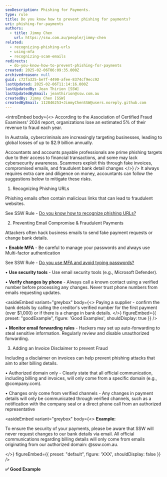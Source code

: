 ```yaml
---
seoDescription: Phishing for Payments.
type: rule
title: Do you know how to prevent phishing for payments?
uri: phishing-for-payments
authors:
  - title: Jimmy Chen
    url: https://ssw.com.au/people/jimmy-chen
related:
  - recognizing-phishing-urls
  - using-mfa
  - recognizing-scam-emails
redirects:
  - do-you-know-how-to-prevent-phishing-for-payments
created: 2025-02-06T06:09:35.000Z
archivedreason: null
guid: c72fa325-be7f-4490-afee-8374cf9ecc92
lastUpdated: 2025-02-06T11:14:16.000Z
lastUpdatedBy: Jean Thirion [SSW]
lastUpdatedByEmail: jeanthirion@ssw.com.au
createdBy: Jimmy Chen [SSW]
createdByEmail: 112846253+JimmyChenSSW@users.noreply.github.com
---
```


<introEmbed
  body={<>
According to the Association of Certified Fraud Examiners' 2024 report, organizations lose an estimated 5% of their revenue to fraud each year.

In Australia, cybercriminals are increasingly targeting businesses, leading to global losses of up to $2.9 billion annually.

Accountants and accounts payable professionals are prime phishing targets due to their access to financial transactions, and some may lack cybersecurity awareness.
Scammers exploit this through fake invoices, compromised emails, and fraudulent bank detail changes
  </>}
/>
It always requires extra care and diligence on money, accountants can follow the suggestions below to mitigate these risks.

1. Recognizing Phishing URLs

Phishing emails often contain malicious links that can lead to fraudulent websites.

See SSW Rule - [Do you know how to recognize phishing URLs?](https://www.ssw.com.au/rules/recognizing-phishing-urls)

2. Preventing Email Compromise & Fraudulent Payments

Attackers often hack business emails to send fake payment requests or change bank details.

• **Enable MFA** - Be careful to manage your passwords and always use Multi-factor authentication

See SSW Rule - [Do you use MFA and avoid typing passwords?](https://www.ssw.com.au/rules/using-mfa/)

• **Use security tools** - Use email security tools (e.g., Microsoft Defender).

• **Verify changes by phone** - Always call a known contact using a verified number before processing any changes. Never trust phone numbers from emails requesting updates.

<asideEmbed
  variant="greybox"
  body={<>
    Paying a supplier - confirm the bank details by calling the creditor's verified number for the first payment (over $1,000) or if there is a change in bank details.
  </>}
  figureEmbed={{
    preset: "goodExample",
    figure: 'Good Examples',
    shouldDisplay: true
  }}
/>

• **Monitor email forwarding rules** - Hackers may set up auto-forwarding to steal sensitive information. Regularly review and disable unauthorized forwarding.

3. Adding an Invoice Disclaimer to prevent Fraud

Including a disclaimer on invoices can help prevent phishing attacks that aim to alter billing details.

• Authorized domain only - Clearly state that all official communication, including billing and invoices, will only come from a specific domain (e.g., @company.com).

• Changes only come from verified channels - Any changes in payment details will only be communicated through verified channels, such as a notification with the company seal or a direct phone call from an authorized representative

<asideEmbed
  variant="greybox"
  body={<>
    **Example:**

To ensure the security of your payments, please be aware that SSW will never request changes to our bank details via email. All official communications regarding billing details will only come from emails originating from our authorized domain: @ssw.com.au.

  </>}
  figureEmbed={{
    preset: "default",
    figure: 'XXX',
    shouldDisplay: false
  }}
/>

**✅ Good Example**
